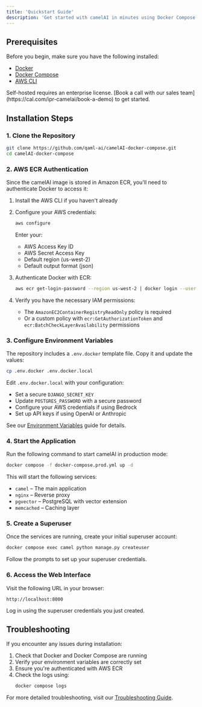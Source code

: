 ```yaml
---
title: 'Quickstart Guide'
description: 'Get started with camelAI in minutes using Docker Compose.'
---
```


## Prerequisites

Before you begin, make sure you have the following installed:

- [Docker](https://docs.docker.com/get-docker/)
- [Docker Compose](https://docs.docker.com/compose/)
- [AWS CLI](https://aws.amazon.com/cli/)

<Note>
  Self-hosted requires an enterprise license. [Book a call with our sales team](https://cal.com/ipr-camelai/book-a-demo) to get started.
</Note>

## Installation Steps

### 1. Clone the Repository

```bash
git clone https://github.com/qaml-ai/camelAI-docker-compose.git
cd camelAI-docker-compose
```

### 2. AWS ECR Authentication

Since the camelAI image is stored in Amazon ECR, you'll need to authenticate Docker to access it:

1. Install the AWS CLI if you haven't already
2. Configure your AWS credentials:
   ```bash
   aws configure
   ```
   Enter your:
   - AWS Access Key ID
   - AWS Secret Access Key
   - Default region (us-west-2)
   - Default output format (json)

3. Authenticate Docker with ECR:
   ```bash
   aws ecr get-login-password --region us-west-2 | docker login --username AWS --password-stdin 904534089871.dkr.ecr.us-west-2.amazonaws.com
   ```

4. Verify you have the necessary IAM permissions:
   - The `AmazonEC2ContainerRegistryReadOnly` policy is required
   - Or a custom policy with `ecr:GetAuthorizationToken` and `ecr:BatchCheckLayerAvailability` permissions

### 3. Configure Environment Variables

The repository includes a `.env.docker` template file. Copy it and update the values:

```bash
cp .env.docker .env.docker.local
```

Edit `.env.docker.local` with your configuration:
- Set a secure `DJANGO_SECRET_KEY`
- Update `POSTGRES_PASSWORD` with a secure password
- Configure your AWS credentials if using Bedrock
- Set up API keys if using OpenAI or Anthropic

See our [Environment Variables](/installation/environment-variables) guide for details.

### 4. Start the Application

Run the following command to start camelAI in production mode:

```bash
docker compose -f docker-compose.prod.yml up -d
```

This will start the following services:
- `camel` – The main application
- `nginx` – Reverse proxy
- `pgvector` – PostgreSQL with vector extension
- `memcached` – Caching layer

### 5. Create a Superuser

Once the services are running, create your initial superuser account:

```bash
docker compose exec camel python manage.py createuser
```

Follow the prompts to set up your superuser credentials.

### 6. Access the Web Interface

Visit the following URL in your browser:
```
http://localhost:8000
```

Log in using the superuser credentials you just created.

## Troubleshooting

If you encounter any issues during installation:

1. Check that Docker and Docker Compose are running
2. Verify your environment variables are correctly set
3. Ensure you're authenticated with AWS ECR
4. Check the logs using:
   ```bash
   docker compose logs
   ```

For more detailed troubleshooting, visit our [Troubleshooting Guide](/troubleshooting). 